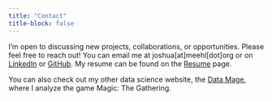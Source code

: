 ```yaml
---
title: "Contact"
title-block: false
---
```


I'm open to discussing new projects, collaborations, or opportunities. Please feel free to reach out!  You can email me at joshua[at]meehl[dot]org or on [LinkedIn](https://www.linkedin.com/in/meehl) or [GitHub](https://github.com/meehljd).  My resume can be found on the [Resume](resume.qmd) page.

You can also check out my other data science website, the [Data Mage](https://mage.meehl.org), where I analyze the game Magic: The Gathering.

